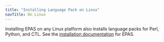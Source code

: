 ```yaml
---
title: "Installing Language Pack on Linux"
navTitle: On Linux
---
```


Installing EPAS on any Linux platform also installs language packs for Perl, Python, and CTL. See the [installation documentation](https://www.enterprisedb.com/docs/epas/latest/installing/) for EPAS.  
